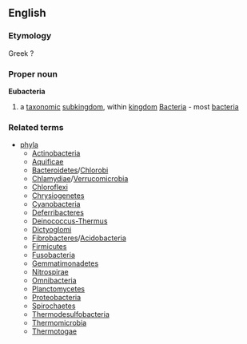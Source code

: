 ==English==
===Etymology===
Greek ?
===Proper noun===
{{wikipedia}}
'''Eubacteria'''
#a [[taxonomic]] [[subkingdom]], within [[kingdom]] [[Bacteria]] - most [[bacteria]]
===Related terms===
{{wikispecies}}
*[[phyla]]
**[[Actinobacteria]]
**[[Aquificae]]
**[[Bacteroidetes]]/[[Chlorobi]]
**[[Chlamydiae]]/[[Verrucomicrobia]]
**[[Chloroflexi]]
**[[Chrysiogenetes]]
**[[Cyanobacteria]]
**[[Deferribacteres]]
**[[Deinococcus-Thermus]]
**[[Dictyoglomi]]
**[[Fibrobacteres]]/[[Acidobacteria]]
**[[Firmicutes]]
**[[Fusobacteria]]
**[[Gemmatimonadetes]]
**[[Nitrospirae]]
**[[Omnibacteria]]
**[[Planctomycetes]]
**[[Proteobacteria]]
**[[Spirochaetes]]
**[[Thermodesulfobacteria]]
**[[Thermomicrobia]]
**[[Thermotogae]]